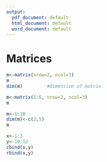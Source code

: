 ```yaml
---
output:
  pdf_document: default
  html_document: default
  word_document: default
---
```

# Matrices

```r
m<-matrix(nrow=2, ncol=3)
m
dim(m)         #dimension of matrix
```

```r
m<-matrix(1:6, nrow=2, ncol=3)
m
```

```r
m<-1:10
dim(m)<-c(2,5)
m
```

```r
x<-1:3
y<-10:12
cbind(x,y)
rbind(x,y)
```


